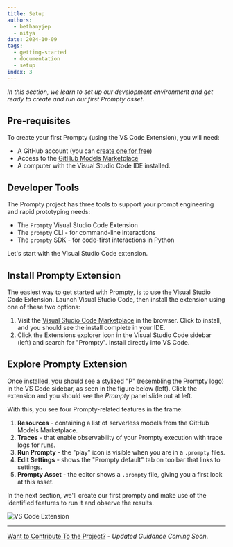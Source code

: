 ```yaml
---
title: Setup
authors:
  - bethanyjep
  - nitya
date: 2024-10-09
tags:
  - getting-started
  - documentation
  - setup
index: 3
---
```


_In this section, we learn to set up our development environment and get ready to create and run our first Prompty asset_.

## Pre-requisites

To create your first Prompty (using the VS Code Extension), you will need:

- A GitHub account (you can [create one for free](https://github.com/signup))
- Access to the [GitHub Models Marketplace](https://github.com/marketplace/models)
- A computer with the Visual Studio Code IDE installed.

## Developer Tools

The Prompty project has three tools to support your prompt engineering and rapid prototyping needs:

- The `Prompty` Visual Studio Code Extension 
- The `prompty` CLI - for command-line interactions
- The `prompty` SDK - for code-first interactions in Python

Let's start with the Visual Studio Code extension.

## Install Prompty Extension

The easiest way to get started with Prompty, is to use the Visual Studio Code Extension. Launch Visual Studio Code, then install the extension using one of these two options:

1. Visit the [Visual Studio Code Marketplace](https://marketplace.visualstudio.com/items?itemName=ms-toolsai.prompty) in the browser. Click to install, and you should see the install complete in your IDE.
1. Click the Extensions explorer icon in the Visual Studio Code sidebar (left) and search for "Prompty". Install directly into VS Code.

## Explore Prompty Extension

Once installed, you should see a stylized "P" (resembling the Prompty logo) in the VS Code sidebar, as seen in the figure below (left). Click the extension and you should see the _Prompty_ panel slide out at left. 

With this, you see four Prompty-related features in the frame:

1. **Resources** - containing a list of serverless models from the GitHub Models Marketplace.
1. **Traces** - that enable observability of your Prompty execution with trace logs for runs.
1. **Run Prompty** - the "play" icon is visible when you are in a `.prompty` files.
1. **Edit Settings** - shows the "Prompty default" tab on toolbar that links to settings.
1. **Prompty Asset** - the editor shows a `.prompty` file, giving you a first look at this asset.

In the next section, we'll create our first prompty and make use of the identified features to run it and observe the results.

![VS Code Extension](./../../assets/img/prompty-vscode.png)



---
[Want to Contribute To the Project?](/docs/contributing/) - _Updated Guidance Coming Soon_.
